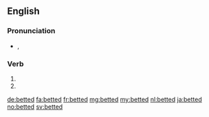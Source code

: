 ==English==

===Pronunciation===
* {{IPA|/ˈbɛtəd/}}, {{X-SAMPA|/'bEt@d/}}

===Verb===
{{head|en}}

# {{simple past of|bet}}
# {{past participle of|bet}}

[[de:betted]]
[[fa:betted]]
[[fr:betted]]
[[mg:betted]]
[[my:betted]]
[[nl:betted]]
[[ja:betted]]
[[no:betted]]
[[sv:betted]]
